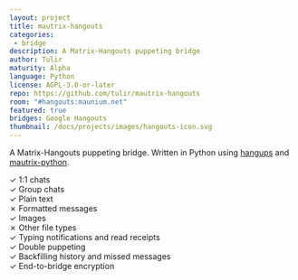 ```yaml
---
layout: project
title: mautrix-hangouts
categories: 
 - bridge
description: A Matrix-Hangouts puppeting bridge
author: Tulir
maturity: Alpha
language: Python
license: AGPL-3.0-or-later
repo: https://github.com/tulir/mautrix-hangouts
room: "#hangouts:maunium.net"
featured: true
bridges: Google Hangouts
thumbnail: /docs/projects/images/hangouts-icon.svg
---
```


A Matrix-Hangouts puppeting bridge. Written in Python using [hangups](https://github.com/tdryer/hangups) and [mautrix-python](https://matrix.org/docs/projects/sdk/mautrix-python.html).

✓ 1:1 chats  
✓ Group chats  
✓ Plain text  
✗ Formatted messages  
✓ Images  
✗ Other file types  
✓ Typing notifications and read receipts  
✓ Double puppeting  
✓ Backfilling history and missed messages  
✓ End-to-bridge encryption
